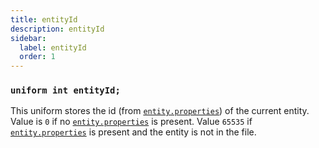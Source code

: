 ```yaml
---
title: entityId
description: entityId
sidebar:
  label: entityId
  order: 1
---
```


### `uniform int entityId;`

This uniform stores the id (from [`entity.properties`](/reference/miscellaneous/entity_properties)) of the current entity. Value is `0` if no [`entity.properties`](/reference/miscellaneous/entity_properties) is present. Value `65535` if [`entity.properties`](/reference/miscellaneous/entity_properties) is present and the entity is not in the file.
